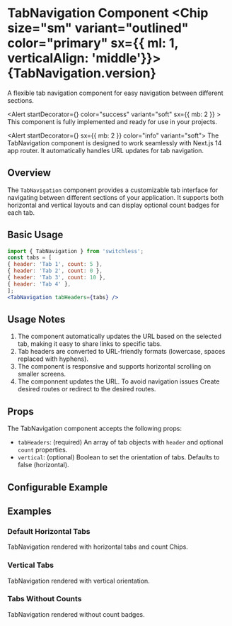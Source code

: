 


<Meta of={TabNavigationStories} />

# TabNavigation Component <Chip size="sm" variant="outlined" color="primary" sx={{ ml: 1, verticalAlign: 'middle'}}>{TabNavigation.version} </Chip>

<Subtitle>
  A flexible tab navigation component for easy navigation between different sections.
</Subtitle>

<Alert startDecorator={<CheckCircleIcon />} color="success" variant="soft" 
sx={{ mb: 2 }} >
  This component is fully implemented and ready for use in your projects.
</Alert>


<Alert startDecorator={<InfoIcon />} sx={{ mb: 2 }} color="info" variant="soft">
  The TabNavigation component is designed to work seamlessly with Next.js 14 app router. It automatically handles URL updates for tab navigation.
</Alert>

## Overview

The `TabNavigation` component provides a customizable tab interface for navigating between different sections of your application. It supports both horizontal and vertical layouts and can display optional count badges for each tab.

## Basic Usage

```jsx
import { TabNavigation } from 'switchless';
const tabs = [
{ header: 'Tab 1', count: 5 },
{ header: 'Tab 2', count: 0 },
{ header: 'Tab 3', count: 10 },
{ header: 'Tab 4' },
];
<TabNavigation tabHeaders={tabs} />
```

## Usage Notes

1. The component automatically updates the URL based on the selected tab, making it easy to share links to specific tabs.
2. Tab headers are converted to URL-friendly formats (lowercase, spaces replaced with hyphens).
3. The component is responsive and supports horizontal scrolling on smaller screens.
4. The componnent updates the URL. To avoid navigation issues Create desired routes or redirect to the desired routes.

## Props

The TabNavigation component accepts the following props:

- `tabHeaders`: (required) An array of tab objects with `header` and optional `count` properties.
- `vertical`: (optional) Boolean to set the orientation of tabs. Defaults to false (horizontal).

## Configurable Example

<Primary />

<Controls />

## Examples

### Default Horizontal Tabs

<Canvas of={TabNavigationStories.Default} />

TabNavigation rendered with horizontal tabs and count Chips.

### Vertical Tabs

<Canvas of={TabNavigationStories.VerticalTabs} />

TabNavigation rendered with vertical orientation.

### Tabs Without Counts

<Canvas of={TabNavigationStories.WithoutCounts} />

TabNavigation rendered without count badges.


